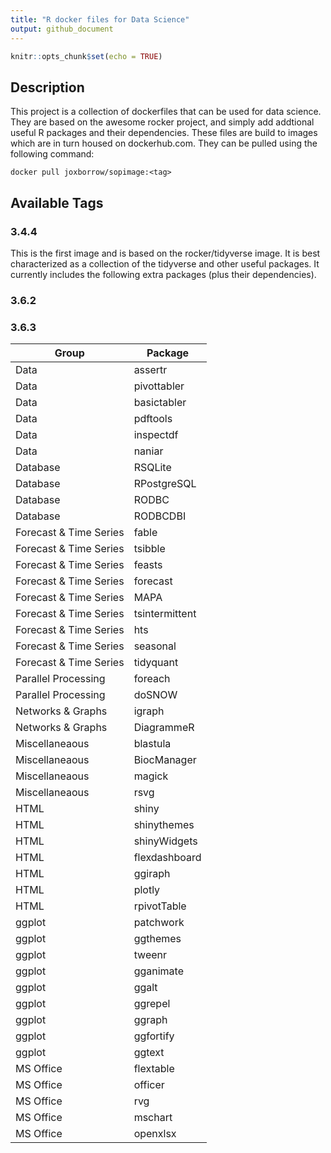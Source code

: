 ```yaml
---
title: "R docker files for Data Science"
output: github_document
---
```


```r
knitr::opts_chunk$set(echo = TRUE)
```

## Description

This project is a collection of dockerfiles that can be used for data science. They are based on the awesome rocker project, and simply add addtional useful R packages and their dependencies. These files are build to images which are in turn housed on dockerhub.com. They can be pulled using the following command:

`docker pull joxborrow/sopimage:<tag>`

## Available Tags

### 3.4.4

This is the first image and is based on the rocker/tidyverse image. It is best characterized as a collection of the tidyverse and other useful packages. It currently includes the following extra packages (plus their dependencies).

### 3.6.2

### 3.6.3

<center>
| Group | Package |
|-------|---------|
|Data|assertr |  
|Data|pivottabler|
|Data|basictabler|
|Data|pdftools|
|Data|inspectdf|
|Data|naniar|
|Database|RSQLite|
|Database|RPostgreSQL|
|Database|RODBC|
|Database|RODBCDBI|
|Forecast & Time Series|fable|
|Forecast & Time Series|tsibble|
|Forecast & Time Series|feasts|
|Forecast & Time Series|forecast|
|Forecast & Time Series|MAPA|
|Forecast & Time Series|tsintermittent|
|Forecast & Time Series|hts|
|Forecast & Time Series|seasonal|
|Forecast & Time Series|tidyquant|
|Parallel Processing|foreach|
|Parallel Processing|doSNOW|
|Networks & Graphs|igraph|
|Networks & Graphs|DiagrammeR|
|Miscellaneaous|blastula|
|Miscellaneaous|BiocManager|
|Miscellaneaous|magick|
|Miscellaneaous|rsvg|
|HTML|shiny|
|HTML|shinythemes|
|HTML|shinyWidgets|
|HTML|flexdashboard|
|HTML|ggiraph|
|HTML|plotly|
|HTML|rpivotTable|
|ggplot|patchwork|
|ggplot|ggthemes|
|ggplot|tweenr|
|ggplot|gganimate|
|ggplot|ggalt|
|ggplot|ggrepel|
|ggplot|ggraph|
|ggplot|ggfortify|
|ggplot|ggtext |
|MS Office|flextable|
|MS Office|officer|
|MS Office|rvg|
|MS Office|mschart|
|MS Office|openxlsx|
</center>
